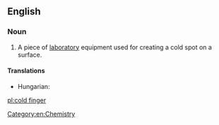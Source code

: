==English==
{{wikipedia}}

===Noun===
{{en-noun|head=[[cold]] [[finger]]}}

# {{chemistry}} A piece of [[laboratory]] equipment used for creating a cold spot on a surface.

====Translations====
{{trans-top|laboratory equipment}}
* Hungarian: {{t-|hu|hidegujj}}
{{trans-mid}}
{{trans-bottom}}

[[Category:en:Chemistry]]

[[pl:cold finger]]